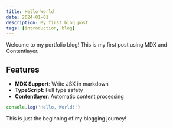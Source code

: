 ```yaml
---
title: Hello World
date: 2024-01-01
description: My first blog post
tags: [introduction, blog]
---
```


Welcome to my portfolio blog! This is my first post using MDX and Contentlayer.

## Features

- **MDX Support**: Write JSX in markdown
- **TypeScript**: Full type safety
- **Contentlayer**: Automatic content processing

```javascript
console.log('Hello, World!')
```

This is just the beginning of my blogging journey!
